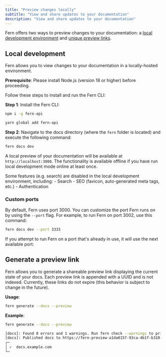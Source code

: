 ```yaml
---
title: "Preview changes locally"
subtitle: "View and share updates to your documentation"
description: "View and share updates to your documentation"
---
```


Fern offers two ways to preview changes to your documentation: a [local development environment](#local-development) and [unique preview links](#generate-a-preview-link).

## Local development

Fern allows you to view changes to your documentation in a locally-hosted environment.

<Info>**Prerequisite**: Please install Node.js (version 18 or higher) before proceeding.</Info>

Follow these steps to install and run the Fern CLI:

**Step 1**: Install the Fern CLI:

<CodeGroup>

```bash npm
npm i -g fern-api
```

```bash yarn
yarn global add fern-api
```

</CodeGroup>

**Step 2**: Navigate to the docs directory (where the `fern` folder is located) and execute the following command:

```bash
fern docs dev
```

A local preview of your documentation will be available at `http://localhost:3000`. The functionality is available offline if you have run local development mode online at least once.

<Note>
Some features (e.g. search) are disabled in the local development environment, including: 
- Search
- SEO (favicon, auto-generated meta tags, etc.)
- Authentication 
</Note>

### Custom ports

By default, Fern uses port 3000. You can customize the port Fern runs on by using the `--port` flag. For example, to run Fern on port 3002,
use this command:

```bash
fern docs dev --port 3333
```

If you attempt to run Fern on a port that's already in use, it will use the next available port:

## Generate a preview link

Fern allows you to generate a shareable preview link displaying the current state of your docs. Each preview link is appended with a UUID and is not indexed. Currently, these links do not expire (this behavior is subject to change in the future).

**Usage**:

```bash
fern generate --docs --preview
```

**Example**:

```bash
fern generate --docs --preview

[docs]: Found 0 errors and 1 warnings. Run fern check --warnings to print out the warnings.
[docs]: Published docs to https://fern-preview-a1da0157-93ca-4b1f-b310-8dd34fb891ca.docs.buildwithfern.com
┌─
│ ✓  docs.example.com
└─
```
